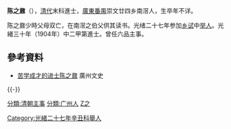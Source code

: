 {{Multiple issues|
{{Update|time=2022-04-02T12:20:37+00:00}}
{{Refimprove|time=2022-04-02T12:20:37+00:00}}
}}
'''陈之鼐'''（{{bd|？||？||catIdx=C陳}}），[[清代|清代]]末科進士，[[廣東|廣東]][[番禺縣|番禺]]崇文廿四乡南滘人，生卒年不详。

陈之鼐少時父母双亡，在南滘之伯父供其读书。光绪二十七年参加[[乡试|乡试]]中[[举人|举人]]。光緒三十年（1904年）中二甲第進士。曾任六品主事。

==參考資料==
*[http://www.gzzxws.gov.cn/gxsl/rwcq/200910/t20091030_15159.htm 苦学成才的进士陈之鼐] {{Wayback|url=http://www.gzzxws.gov.cn/gxsl/rwcq/200910/t20091030_15159.htm |date=20160304213425 }} 廣州文史

{{-}}
{{清朝人物小作品}}
{{清朝官員小作品}}
{{中國政治人物小作品}}

{{光緒三十年甲辰恩科殿試金榜}}

{{DEFAULTSORT:Chen陳}}

[[Category:光緒二十七年辛丑科舉人|Category:光緒二十七年辛丑科舉人]]
[[分類:清朝主事|分類:清朝主事]]
[[分類:广州人|分類:广州人]]
[[分類:陳姓|Z之]]
